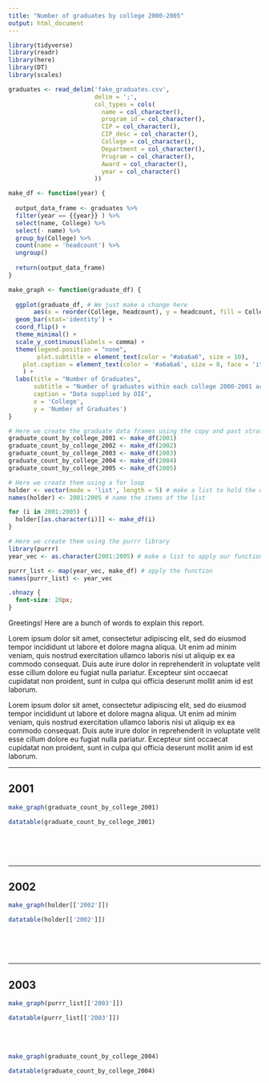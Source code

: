 ```yaml
---
title: "Number of graduates by college 2000-2005"
output: html_document
---
```


<!-- This file by Matt Nickodemus is licensed under a Creative Commons Attribution 4.0 International License -->

<!-- These steps all load the data and the functions. We don't want the end user to see these -->

```r
library(tidyverse)
library(readr)
library(here)
library(DT)
library(scales)
```


```r
graduates <- read_delim('fake_graduates.csv', 
                        delim = ';',
                        col_types = cols( 
                          name = col_character(),
                          program_id = col_character(),
                          CIP = col_character(),
                          CIP_desc = col_character(),
                          College = col_character(),
                          Department = col_character(),
                          Program = col_character(),
                          Award = col_character(),
                          year = col_character()
                        ))
```

```r
make_df <- function(year) {
  
  output_data_frame <- graduates %>% 
  filter(year == {{year}} ) %>% 
  select(name, College) %>% 
  select(- name) %>% 
  group_by(College) %>% 
  count(name = 'headcount') %>% 
  ungroup()
  
  return(output_data_frame)
}

make_graph <- function(graduate_df) {
  
  ggplot(graduate_df, # We just make a change here
       aes(x = reorder(College, headcount), y = headcount, fill = College)) +
  geom_bar(stat='identity') +
  coord_flip() +
  theme_minimal() +
  scale_y_continuous(labels = comma) +
  theme(legend.position = "none",
        plot.subtitle = element_text(color = "#a6a6a6", size = 10),
    plot.caption = element_text(color = '#a6a6a6', size = 8, face = 'italic')
    ) +
  labs(title = "Number of Graduates",
       subtitle = "Number of graduates within each college 2000-2001 academic year",
       caption = "Data supplied by OIE",
       x = 'College',
       y = 'Number of Graduates')
}
```

```r
# Here we create the graduate data frames using the copy and past strategy
graduate_count_by_college_2001 <- make_df(2001)
graduate_count_by_college_2002 <- make_df(2002)
graduate_count_by_college_2003 <- make_df(2003)
graduate_count_by_college_2004 <- make_df(2004)
graduate_count_by_college_2005 <- make_df(2005)

# Here we create them using a for loop
holder <- vector(mode = 'list', length = 5) # make a list to hold the data frames
names(holder) <- 2001:2005 # name the items of the list

for (i in 2001:2005) {
  holder[[as.character(i)]] <- make_df(i)
}

# Here we create them using the purrr library
library(purrr)
year_vec <- as.character(2001:2005) # make a list to apply our function to

purrr_list <- map(year_vec, make_df) # apply the function
names(purrr_list) <- year_vec
```

<!-- We can add html and css directly to the markdown document if we want to -->
```css
.shnazy {
  font-size: 20px;
}
```

Greetings! Here are a bunch of words to explain this report.

<p class='shnazy'>
Lorem ipsum dolor sit amet, consectetur adipiscing elit, sed do eiusmod tempor incididunt ut labore et dolore magna aliqua. Ut enim ad minim veniam, quis nostrud exercitation ullamco laboris nisi ut aliquip ex ea commodo consequat. Duis aute irure dolor in reprehenderit in voluptate velit esse cillum dolore eu fugiat nulla pariatur. Excepteur sint occaecat cupidatat non proident, sunt in culpa qui officia deserunt mollit anim id est laborum.
</p>

Lorem ipsum dolor sit amet, consectetur adipiscing elit, sed do eiusmod tempor incididunt ut labore et dolore magna aliqua. Ut enim ad minim veniam, quis nostrud exercitation ullamco laboris nisi ut aliquip ex ea commodo consequat. Duis aute irure dolor in reprehenderit in voluptate velit esse cillum dolore eu fugiat nulla pariatur. Excepteur sint occaecat cupidatat non proident, sunt in culpa qui officia deserunt mollit anim id est laborum.

<hr>
## 2001

```r
make_graph(graduate_count_by_college_2001)
```

```r
datatable(graduate_count_by_college_2001)
```

<br>
<br>
<br>
<hr>
## 2002

```r
make_graph(holder[['2002']])
```

```r
datatable(holder[['2002']])
```

<br>
<br>
<br>
<hr>
## 2003

```r
make_graph(purrr_list[['2003']])
```

```r
datatable(purrr_list[['2003']])
```

<br>
<br>

```r
make_graph(graduate_count_by_college_2004)
```

```r
datatable(graduate_count_by_college_2004)
```
